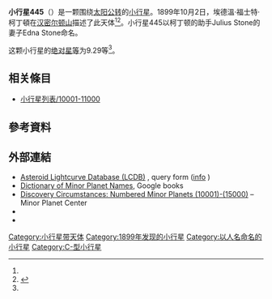 {{Infobox planet
 | minorplanet     = yes
 | name            = 445 Edna
 | background      = #D6D6D6
 | image = 
 | image_size      = 
 | caption         =
 | discovery_ref   =  <ref name="MPC-object" />
 | discoverer      = [[埃德溫·福士特·柯丁頓|埃德溫·福士特·柯丁頓]]
 | discovery_site  = [[汉密尔顿山|汉密尔顿山]]
 | discovered      = 1899年10月2日
 | mpc_name        = 445 Edna
 | alt_names       = 445 Edna
 | pronounced      = 
 | named_after     = <ref name="MPC-object" />
 | mp_category     = [[主帶小行星|主帶小行星]] <ref name="MPC-object" /><ref name="jpldata" />
 | orbit_ref       = <ref name="a">[http://ssd.jpl.nasa.gov/sbdb.cgi?sstr=445 445] {{Wayback|url=http://ssd.jpl.nasa.gov/sbdb.cgi?sstr=445 |date=20210717063526 }}，小行星數據庫瀏覽器（JPL Small-Body Database Browser）－[[美国国家航空航天局|美国国家航空航天局]]喷气推进实验室</ref>
 | epoch           = 2018-03-23.0（[[儒略日|JD]] 2458200.5）
 | uncertainty     = 0
 | observation_arc = 
 | aphelion = {{convert|3.825|AU|km|3|abbr=on|lk=out}}
 | perihelion      = {{convert|2.5689887|AU|km|3|abbr=on}}
 | semimajor       = 3.1968274
 | eccentricity    = 0.1963943
 | period          = 5.72[[儒略年|yr]]
 | mean_anomaly    = 293.30639[[度|°]]
 | mean_motion     = {{Deg2DMS|0.17243490|sup=ms}} / day
 | inclination     = 21.30885
 | asc_node        = 292.01917°
 | arg_peri        = 81.57563
 | mean_diameter   = 
 | rotation        = 
 | albedo          =
 | spectral_type   =
 | abs_magnitude   = 9.29<ref name="jpldata" />
}}
'''小行星445'''（{{lang-en|445 Edna}}）是一颗围绕[[太阳|太阳]][[公转|公转]]的[[小行星|小行星]]。1899年10月2日，埃德溫·福士特·柯丁頓在[[汉密尔顿山|汉密尔顿山]]描述了此天体<ref name="a" /><ref>{{cite news|title=小行星列表|url=http://cfa-www.harvard.edu/iau/lists/NumberedMPs.txt|accessdate=2018-10-19|newspaper=哈佛大学|archive-date=2008-05-17|archive-url=https://web.archive.org/web/20080517010638/http://cfa-www.harvard.edu/iau/lists/NumberedMPs.txt|dead-url=no}}</ref>。小行星445以柯丁顿的助手Julius Stone的妻子Edna Stone命名。

这颗小行星的[[绝对星等|绝对星等]]为9.29等<ref name="a" />。

== 相关條目 ==
*[[小行星列表/10001-11000|小行星列表/10001-11000]]

== 參考資料 ==
{{reflist|refs=

<ref name="jpldata">{{cite web
  |type       = 2018-01-26 last obs.
  |title      = JPL Small-Body Database Browser:445 Edna-445 Edna
  |url        = https://ssd.jpl.nasa.gov/sbdb.cgi?sstr=445
  |publisher  = [[Jet_Propulsion_Laboratory|Jet Propulsion Laboratory]]
  |accessdate = 28 March 2018}}</ref>

<ref name="MPC-object">{{cite web
  |title      = 445 Edna
  |work      = Minor Planet Center
  |url      = https://www.minorplanetcenter.net/db_search/show_object?object_id=445
  |accessdate      = 28 March 2018
  |archive-date      = 2016-03-04
  |archive-url      = https://web.archive.org/web/20160304112905/http://minorplanetcenter.net/db_search/show_object?object_id=445
  |dead-url      = no
  }}</ref>

}}

==  外部連結 ==
* [http://www.minorplanet.info/PHP/lcdbsummaryquery.php Asteroid Lightcurve Database (LCDB)] {{Wayback|url=http://www.minorplanet.info/PHP/lcdbsummaryquery.php |date=20171210173955 }}, query form ([http://www.minorplanet.info/lightcurvedatabase.html info] {{Wayback|url=http://www.minorplanet.info/lightcurvedatabase.html |date=20171216050541 }})
* [https://books.google.com/books?id=aeAg1X7afOoC&pg Dictionary of Minor Planet Names], Google books
* [http://www.minorplanetcenter.net/iau/lists/NumberedMPs010001.html Discovery Circumstances: Numbered Minor Planets (10001)-(15000)] {{Wayback|url=http://www.minorplanetcenter.net/iau/lists/NumberedMPs010001.html |date=20180612162317 }} – Minor Planet Center
* {{AstDys|445}}
* {{JPL small body}}

{{Minor Planet Number|[[小行星444|小行星444]]|[[小行星446|小行星446]]}}
{{小天体}}

[[Category:小行星带天体|Category:小行星带天体]]
[[Category:1899年发现的小行星|Category:1899年发现的小行星]]
[[Category:以人名命名的小行星|Category:以人名命名的小行星]]
[[Category:C-型小行星|Category:C-型小行星]]